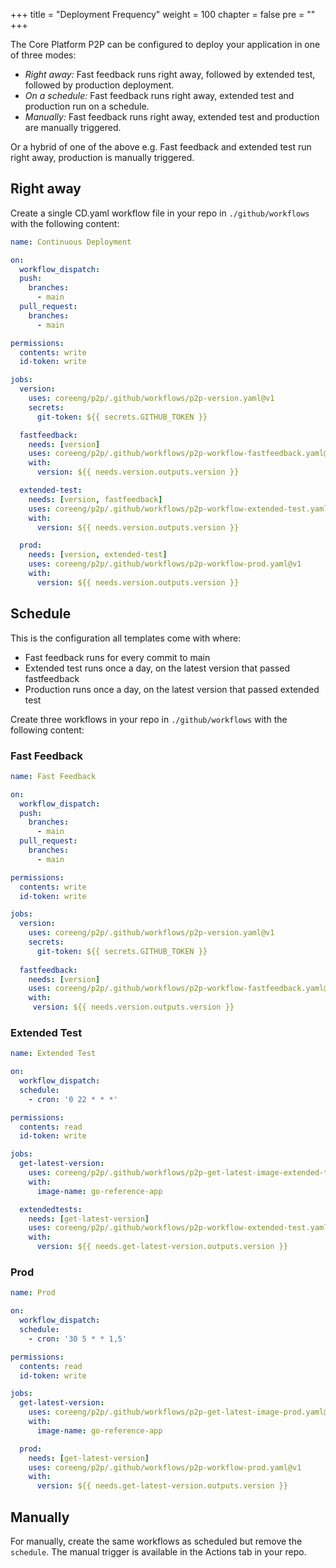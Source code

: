 +++
title = "Deployment Frequency"
weight = 100
chapter = false
pre = ""
+++

The Core Platform P2P can be configured to deploy your application in one of three modes:

* *Right away:* Fast feedback runs right away, followed by extended test, followed by production deployment.
* *On a schedule:* Fast feedback runs right away, extended test and production run on a schedule.
* *Manually:* Fast feedback runs right away, extended test and production are manually triggered.

Or a hybrid of one of the above e.g. Fast feedback and extended test run right away, production is manually triggered.

## Right away

Create a single CD.yaml workflow file in your repo in `./github/workflows` with the following content:

```yaml
name: Continuous Deployment

on:
  workflow_dispatch:
  push:
    branches:
      - main
  pull_request:
    branches:
      - main

permissions:
  contents: write
  id-token: write

jobs:
  version:
    uses: coreeng/p2p/.github/workflows/p2p-version.yaml@v1
    secrets:
      git-token: ${{ secrets.GITHUB_TOKEN }} 

  fastfeedback:
    needs: [version]
    uses: coreeng/p2p/.github/workflows/p2p-workflow-fastfeedback.yaml@v1
    with:
      version: ${{ needs.version.outputs.version }}

  extended-test:
    needs: [version, fastfeedback]
    uses: coreeng/p2p/.github/workflows/p2p-workflow-extended-test.yaml@v1
    with:
      version: ${{ needs.version.outputs.version }}

  prod:
    needs: [version, extended-test]
    uses: coreeng/p2p/.github/workflows/p2p-workflow-prod.yaml@v1
    with:
      version: ${{ needs.version.outputs.version }}
```

## Schedule

This is the configuration all templates come with where:

* Fast feedback runs for every commit to main
* Extended test runs once a day, on the latest version that passed fastfeedback
* Production runs once a day, on the latest version that passed extended test

Create three workflows in your repo in `./github/workflows` with the following content:

### Fast Feedback

```yaml
name: Fast Feedback

on:
  workflow_dispatch:
  push:
    branches:
      - main
  pull_request:
    branches:
      - main

permissions:
  contents: write
  id-token: write

jobs:
  version:
    uses: coreeng/p2p/.github/workflows/p2p-version.yaml@v1
    secrets:
      git-token: ${{ secrets.GITHUB_TOKEN }}
    
  fastfeedback:
    needs: [version]
    uses: coreeng/p2p/.github/workflows/p2p-workflow-fastfeedback.yaml@v1
    with:
     version: ${{ needs.version.outputs.version }}
```

### Extended Test

```yaml
name: Extended Test

on:
  workflow_dispatch:
  schedule:
    - cron: '0 22 * * *'

permissions:
  contents: read
  id-token: write

jobs:
  get-latest-version:
    uses: coreeng/p2p/.github/workflows/p2p-get-latest-image-extended-test.yaml@v1
    with:
      image-name: go-reference-app

  extendedtests:
    needs: [get-latest-version]
    uses: coreeng/p2p/.github/workflows/p2p-workflow-extended-test.yaml@v1
    with:
      version: ${{ needs.get-latest-version.outputs.version }}
```

### Prod

```yaml
name: Prod

on:
  workflow_dispatch:
  schedule:
    - cron: '30 5 * * 1,5'

permissions:
  contents: read
  id-token: write

jobs:
  get-latest-version:
    uses: coreeng/p2p/.github/workflows/p2p-get-latest-image-prod.yaml@v1
    with:
      image-name: go-reference-app

  prod:
    needs: [get-latest-version]
    uses: coreeng/p2p/.github/workflows/p2p-workflow-prod.yaml@v1
    with:
      version: ${{ needs.get-latest-version.outputs.version }}
```

## Manually

For manually, create the same workflows as scheduled but remove the `schedule`. The manual trigger is available in the Actions tab in your repo.
